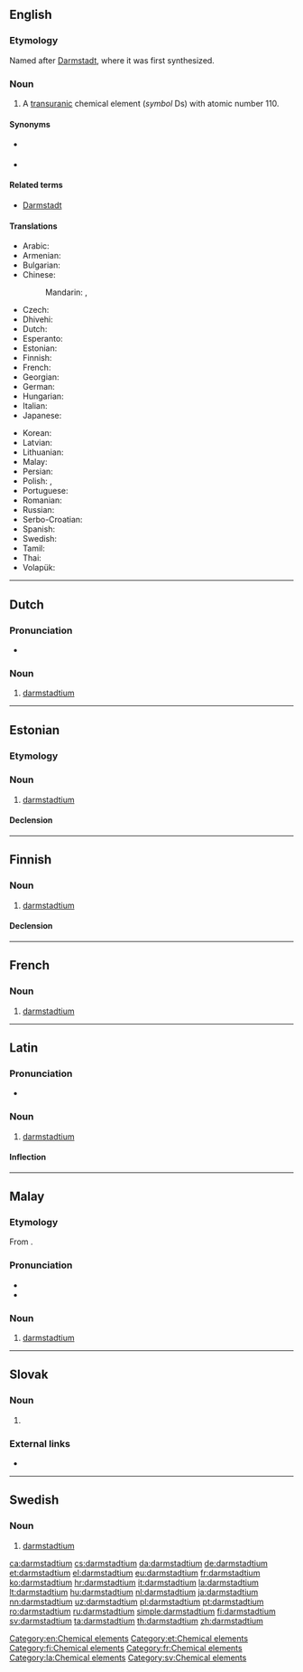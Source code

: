 {{also|Darmstadtium}}
==English==
{{elements|Ds|meitnerium|Mt|roentgenium|Rg}}

===Etymology===
Named after [[w:Darmstadt|Darmstadt]], where it was first synthesized.

===Noun===
{{en-noun|-}}
{{wikipedia}}

# A [[transuranic]] chemical element (''symbol'' Ds) with atomic number 110.

====Synonyms====
* {{l|en|eka-platinum}} {{qualifier|used before the element was discovered}}
* {{l|en|ununnilium}} {{qualifier|used before the element was officially named}}

====Related terms====
* [[w:Darmstadt|Darmstadt]]

====Translations====
{{trans-top|transuranic chemical element with atomic number 110}}
* Arabic: {{t|ar|دَارْمْشْتَادْتِيُوم|tr=darmštadtiyum|m}}
* Armenian: {{t|hy|դարմշտադիում}}
* Bulgarian: {{t|bg|дармщадтий|tr=dármštadtij|m}}
* Chinese:
*: Mandarin: {{t+|cmn|鐽|sc=Hani}}, {{t+|cmn|𫟼|tr=dá|sc=Hani}}
* Czech: {{t+|cs|darmstadtium}}
* Dhivehi: {{t-needed|dv}}
* Dutch: {{t+|nl|darmstadtium|n}}
* Esperanto: {{t|eo|darmŝtatio}}
* Estonian: {{t+|et|darmstadtium}}
* Finnish: {{t+|fi|darmstadtium}}
* French: {{t+|fr|darmstadtium|m}}
* Georgian: {{t|ka|დარმშტატიუმი}}
* German: {{t+|de|Darmstadtium|n}}
* Hungarian: {{t+|hu|darmstadtium}}
* Italian: {{t+|it|darmstadtio|m}}
* Japanese: {{t+|ja|ダームスタチウム|tr=dāmusutachiumu}}
{{trans-mid}}
* Korean: {{t|ko|다름슈타튬|tr=dareumsyutatyum}}
* Latvian: {{t|lv|darmstadtis}}
* Lithuanian: {{t+|lt|darmstadtis|m}}
* Malay: {{t|ms|darmstadtium}}
* Persian: {{t|fa|دارمشتادیم|tr=dârmeštâdiom|sc=fa-Arab}}
* Polish: {{t+|pl|darmsztadt}}, {{t|pl|darmstadt|m}}
* Portuguese: {{t+|pt|darmstádio|m}}
* Romanian: {{t+|ro|darmstadtiu|n}}
* Russian: {{t+|ru|да́рмштадтий|m}}
* Serbo-Croatian: {{t|sh|darmstadij|m}}
* Spanish: {{t+|es|darmstadtio|m}}
* Swedish: {{t+|sv|darmstadtium}}
* Tamil: {{t|ta|டாம்ஸ்ராட்டியம்|tr=ţāmsrāţţiyam}}
* Thai: {{t|th|ดาร์มลตัดเชียม|tr=dāmsatatchiam}}
* Volapük: {{t+|vo|darmstatin}}
{{trans-bottom}}

[[Category:en:Chemical elements]]

----

==Dutch==
{{wikipedia|lang=nl}}
{{elements|Ds|meitnerium|Mt|roentgenium|Rg|lang=nl}}

===Pronunciation===
* {{audio|Nl-darmstadtium.ogg|Audio|lang=nl}}

===Noun===
{{nl-noun|n|-|-}}

# [[#English|darmstadtium]]

----

==Estonian==

===Etymology===
{{rfe|lang=et}}

===Noun===
{{et-noun|darmstadtiumi|darmstadtiumi|par2=darmstadtiumit}}

# [[#English|darmstadtium]]

====Declension====
{{et-decl-seminar|darmstadtium|nopl=1}}
{{et-decl-õpik|n=sg|darmstadtium|i}}

[[Category:et:Chemical elements]]

----

==Finnish==
{{wikipedia|lang=fi}}

===Noun===
{{fi-noun}}

# [[#English|darmstadtium]]

====Declension====
{{fi-decl-risti|darmstadtium|||a|i=0|nopl=1}}

[[Category:fi:Chemical elements]]

----

==French==

===Noun===
{{fr-noun|m}}

# [[#English|darmstadtium]]

[[Category:fr:Chemical elements]]

----

==Latin==
{{wikipedia|lang=la}}

===Pronunciation===
* {{la-IPA|darmstadtium}}

===Noun===
{{la-noun|darmstadtium||darmstadtiī|n|second}}

# [[#English|darmstadtium]]

====Inflection====
{{la-decl-2nd-N|darmstadti}}

[[Category:la:Chemical elements]]

----

==Malay==
{{wikipedia|lang=ms}}
{{elements|Ds|meitnerium|Mt|roentgenium|Rg|lang=ms}}

===Etymology===
From {{etyl|en|ms}} {{m|en|darmstadtium}}.

===Pronunciation===
* {{IPA|[da(r)mstattiom]|[da(r)mstattiəm]|lang=ms}}
* {{rhymes|iom|jom|om|lang=ms}}

===Noun===
{{head|ms|noun}}

# [[#English|darmstadtium]] {{gloss|chemical element}}

----

==Slovak==
{{elements|Ds|meitnerium|Mt|roentgenium|Rg|lang=sk}}

===Noun===
{{sk-noun|g=n|gen=darmstadtia|decl=mesto}}

# {{l|en|darmstadtium}} {{gloss|element}}

===External links===
* {{R:SDK}}

----

==Swedish==

===Noun===
{{sv-noun|n}}

# [[#English|darmstadtium]]

[[Category:sv:Chemical elements]]

[[ca:darmstadtium]]
[[cs:darmstadtium]]
[[da:darmstadtium]]
[[de:darmstadtium]]
[[et:darmstadtium]]
[[el:darmstadtium]]
[[eu:darmstadtium]]
[[fr:darmstadtium]]
[[ko:darmstadtium]]
[[hr:darmstadtium]]
[[it:darmstadtium]]
[[la:darmstadtium]]
[[lt:darmstadtium]]
[[hu:darmstadtium]]
[[nl:darmstadtium]]
[[ja:darmstadtium]]
[[nn:darmstadtium]]
[[uz:darmstadtium]]
[[pl:darmstadtium]]
[[pt:darmstadtium]]
[[ro:darmstadtium]]
[[ru:darmstadtium]]
[[simple:darmstadtium]]
[[fi:darmstadtium]]
[[sv:darmstadtium]]
[[ta:darmstadtium]]
[[th:darmstadtium]]
[[zh:darmstadtium]]